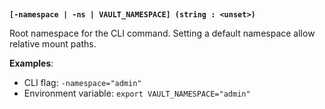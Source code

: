 <a id="standard-namespace" /><br />

**`[-namespace | -ns | VAULT_NAMESPACE] (string : <unset>)`**

Root namespace for the CLI command. Setting a default namespace allow relative
mount paths.

**Examples**:

- CLI flag: `-namespace="admin"`
- Environment variable: `export VAULT_NAMESPACE="admin"`

<br />